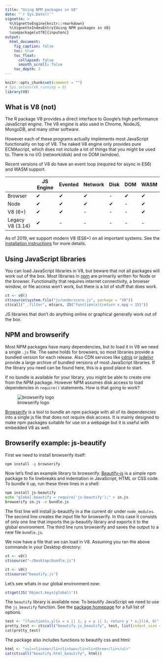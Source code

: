 ```yaml
---
title: "Using NPM packages in V8"
date: "`r Sys.Date()`"
vignette: >
  %\VignetteEngine{knitr::rmarkdown}
  %\VignetteIndexEntry{Using NPM packages in V8}
  \usepackage[utf8]{inputenc} 
output:
  html_document:
    fig_caption: false
    toc: true
    toc_float:
      collapsed: false
      smooth_scroll: false
    toc_depth: 3
---
```


```r
knitr::opts_chunk$set(comment = "")
# Sys.setenv(V8_running = 0)
library(V8)
```

## What is V8 (not)

The R package V8 provides a direct interface to Google's high performance JavaScript engine. The V8 engine is also used in Chrome, NodeJS, MongoDB, and many other software. 

However each of these programs actually implements most JavaScript functionality on top of V8. The naked V8 engine only provides pure ECMAscript, which does not include a lot of things that you might be used to. There is no I/O (network/disk) and no DOM (window). 

Recent versions of V8 do have an event loop (required for async in ES6) and WASM support.

|            | JS Engine | Evented  | Network | Disk | DOM | WASM
|------------|--------|-----------|------|---------|-----|------
| Browser    | ✔      | ✔        | ✔    | -       | ✔   |✔   |
| Node       | ✔      | ✔        | ✔    | ✔       | -   |✔   |
| V8 (6+)    | ✔      | ✔        | -    | -        | -   |✔   |
| Legacy V8 (3.14)  | ✔      | -        | -    | -        | -   |-

As of 2019, we support modern V8 (ES6+) on all important systems. See the [installation instructions](https://github.com/jeroen/V8#installation) for more details.


## Using JavaScript libraries

You can load JavaScript libraries in V8, but beware that not all packages will work out of the box. Most libraries in [npm](https://www.npmjs.com) are primarily written for Node or the browser. Functionality that requires internet connectivity, a browser window, or file access won't work, but there is a lot of stuff that does work.


```r
ct <- v8()
ct$source(system.file("js/underscore.js", package = "V8"))
ct$call("_.filter", mtcars, JS("function(x){return x.mpg < 15}"))
```

JS libraries that don't do anything online or graphical generally work out of the box.

## NPM and browserify

Most NPM packages have many dependencies, but to load it in V8 we need a single `.js` file. The same holds for browsers, so most libraries provide a bundled version for each release. Also CDN services like [cdnjs](https://cdnjs.com) or [jsdelivr](https://www.jsdelivr.com) provide a large archive of bundled versions of most JavaScript libraries. If the library you need can be found here, this is a good place to start.

If no bundle is available for your library, you might be able to create one from the NPM package. However NPM assumes disk access to load dependencies in `require()` statements. How is that going to work?

![browserify logo](http://jeroen.github.io/V8/browserify.png)

[Browserify](http://browserify.org/) is a tool to bundle an npm package with all of its dependencies into a single js file that does not require disk access. It is mainly designed to make npm packages suitable for use on a webpage but it is useful with embedded V8 as well. 

## Browserify example: js-beautify

First we need to install browserify itself:

```bash
npm install -g browserify
```

Now let's find an example library to browserify. [Beautify-js](https://www.npmjs.com/package/js-beautify) is a simple npm package to fix linebreaks and indentation in JavaScript, HTML or CSS code. To bundle it up, run these three lines in a shell:

```bash
npm install js-beautify
echo "global.beautify = require('js-beautify');" > in.js
browserify in.js -o bundle.js
```

The first line will install js-beautify in a the current dir under `node_modules`.
The second line creates the input file for browserify. In this case it consists of only
one line that imports the js-beautify library and exports it to the global environment.
The third line runs browserify and saves the output to a new file `bundle.js`.

We now have a file that we can load in V8. Assuming you ran the above commands in your Desktop directory:

```r
ct <- v8()
ct$source("~/Desktop/bundle.js")
```

```r
ct <- v8()
ct$source("beautify.js")
```

Let's see whats in our global environment now:

```r
ct$get(JS('Object.keys(global)'))
```

The `beautify` library is available now. To beautify JavaScript we need to use the `js_beautify` function. See the [package homepage](https://www.npmjs.com/package/js-beautify) for a full list of options.

```r
test <- "(function(x,y){x = x || 1; y = y || 1; return y * x;})(4, 9)"
pretty_test <- ct$call("beautify.js_beautify", test, list(indent_size = 2))
cat(pretty_test)
```

The package also includes functions to beautify css and html:

```r
html <- "<ul><li>one</li><li>two</li><li>three</li></ul>"
cat(ct$call("beautify.html_beautify", html))
```

